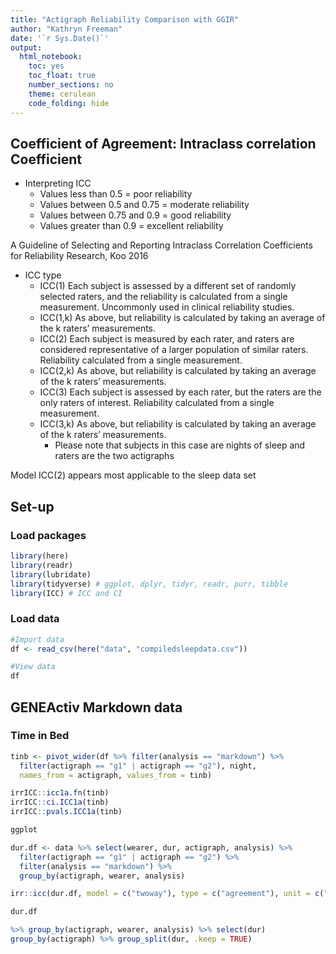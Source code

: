 ```yaml
---
title: "Actigraph Reliability Comparison with GGIR"
author: "Kathryn Freeman"
date: '`r Sys.Date()`'
output:
  html_notebook:
    toc: yes
    toc_float: true
    number_sections: no
    theme: cerulean
    code_folding: hide
---
```


## Coefficient of Agreement: Intraclass correlation Coefficient

* Interpreting ICC
  + Values less than 0.5 = poor reliability 
  + Values between 0.5 and 0.75 = moderate reliability
  + Values between 0.75 and 0.9 = good reliability
  + Values greater than 0.9 = excellent reliability

A Guideline of Selecting and Reporting Intraclass Correlation Coefficients for Reliability Research, Koo 2016 

* ICC type
  + ICC(1) Each subject is assessed by a different set of randomly selected raters, and the
  reliability is calculated from a single measurement. Uncommonly used in clinical
  reliability studies.
  + ICC(1,k) As above, but reliability is calculated by taking an average of the k raters’
  measurements.
  + ICC(2) Each subject is measured by each rater, and raters are considered representative
  of a larger population of similar raters. Reliability calculated from a single
  measurement.
  + ICC(2,k) As above, but reliability is calculated by taking an average of the k raters’
  measurements.
  + ICC(3) Each subject is assessed by each rater, but the raters are the only raters of
  interest. Reliability calculated from a single measurement.
  + ICC(3,k) As above, but reliability is calculated by taking an average of the k raters’
  measurements.
    + Please note that subjects in this case are nights of sleep and raters are the two actigraphs
  
Model ICC(2) appears most applicable to the sleep data set

## Set-up {.tabset}

### Load packages
```r
library(here)
library(readr)
library(lubridate)
library(tidyverse) # ggplot, dplyr, tidyr, readr, purr, tibble
library(ICC) # ICC and CI
```

### Load data
```r
#Import data
df <- read_csv(here("data", "compiledsleepdata.csv"))

#View data
df

```


## GENEActiv Markdown data {.tabset}

### Time in Bed
```r
tinb <- pivot_wider(df %>% filter(analysis == "markdown") %>% 
  filter(actigraph == "g1" | actigraph == "g2"), night, 
  names_from = actigraph, values_from = tinb) 

irrICC::icc1a.fn(tinb)
irrICC::ci.ICC1a(tinb)
irrICC::pvals.ICC1a(tinb)

ggplot
```



```r
dur.df <- data %>% select(wearer, dur, actigraph, analysis) %>% 
  filter(actigraph == "g1" | actigraph == "g2") %>% 
  filter(analysis == "markdown") %>% 
  group_by(actigraph, wearer, analysis) 

irr::icc(dur.df, model = c("twoway"), type = c("agreement"), unit = c("single"))

dur.df

%>% group_by(actigraph, wearer, analysis) %>% select(dur)
group_by(actigraph) %>% group_split(dur, .keep = TRUE)
```

